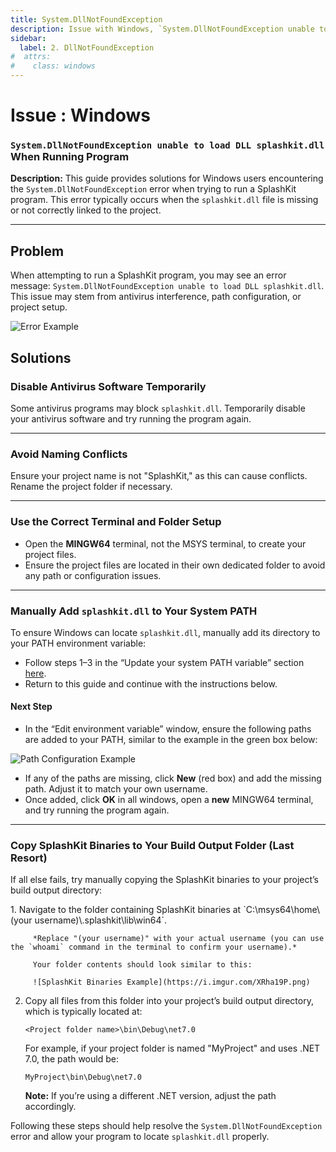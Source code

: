 ```yaml
---
title: System.DllNotFoundException
description: Issue with Windows, `System.DllNotFoundException unable to load DLL splashkit.dll` when trying to run program, and how to fix it.
sidebar:
  label: 2. DllNotFoundException
#  attrs:
#    class: windows
---
```



<h1> Issue : Windows </h1>

### `System.DllNotFoundException unable to load DLL splashkit.dll` When Running Program

**Description:** This guide provides solutions for Windows users encountering the `System.DllNotFoundException` error when trying to run a SplashKit program. This error typically occurs when the `splashkit.dll` file is missing or not correctly linked to the project.

---

## Problem

When attempting to run a SplashKit program, you may see an error message: `System.DllNotFoundException unable to load DLL splashkit.dll`. This issue may stem from antivirus interference, path configuration, or project setup.

![Error Example](https://i.imgur.com/uEz1nxT.png)

## Solutions

### Disable Antivirus Software Temporarily

Some antivirus programs may block `splashkit.dll`. Temporarily disable your antivirus software and try running the program again.

---

### Avoid Naming Conflicts

Ensure your project name is not "SplashKit," as this can cause conflicts. Rename the project folder if necessary.

 ---

### Use the Correct Terminal and Folder Setup

- Open the **MINGW64** terminal, not the MSYS terminal, to create your project files.
- Ensure the project files are located in their own dedicated folder to avoid any path or configuration issues.

---

### Manually Add `splashkit.dll` to Your System PATH

To ensure Windows can locate `splashkit.dll`, manually add its directory to your PATH environment variable:

- Follow steps 1–3 in the “Update your system PATH variable” section [here](/troubleshoot/windows/win-issue-7).
- Return to this guide and continue with the instructions below.

#### Next Step

- In the “Edit environment variable” window, ensure the following paths are added to your PATH, similar to the example in the green box below:

![Path Configuration Example](https://i.imgur.com/lTzyRSo.png)

- If any of the paths are missing, click **New** (red box) and add the missing path. Adjust it to match your own username.
- Once added, click **OK** in all windows, open a **new** MINGW64 terminal, and try running the program again.

---

### Copy SplashKit Binaries to Your Build Output Folder (Last Resort)

If all else fails, try manually copying the SplashKit binaries to your project’s build output directory:

   <Steps>
   1. Navigate to the folder containing SplashKit binaries at `C:\msys64\home\(your username)\.splashkit\lib\win64`.

         *Replace "(your username)" with your actual username (you can use the `whoami` command in the terminal to confirm your username).*

         Your folder contents should look similar to this:

         ![SplashKit Binaries Example](https://i.imgur.com/XRha19P.png)

   2. Copy all files from this folder into your project’s build output directory, which is typically located at:

         `<Project folder name>\bin\Debug\net7.0`

         For example, if your project folder is named "MyProject" and uses .NET 7.0, the path would be:

         `MyProject\bin\Debug\net7.0`

         **Note:** If you’re using a different .NET version, adjust the path accordingly.
   </Steps>

Following these steps should help resolve the `System.DllNotFoundException` error and allow your program to locate `splashkit.dll` properly.
